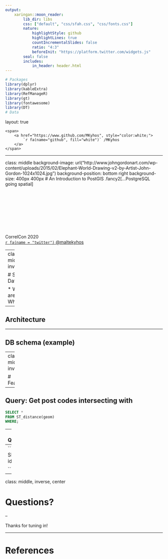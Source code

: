 ```yaml
---
output:
    xaringan::moon_reader:
        lib_dir: libs
        css: ["default", "css/sfah.css", "css/fonts.css"]
        nature:
            highlightStyle: github
            highlightLines: true
            countIncrementalSlides: false
            ratio: "4:3"
            beforeInit: "https://platform.twitter.com/widgets.js"
        seal: false
        includes:
            in_header: header.html
---
```


```r

# Packages
library(dplyr)
library(kableExtra)
library(RefManageR)
library(gt)
library(fontawesome)
library(DT)
# Data
```

layout: true

<div class="my-footer">
    <span>
        <a href="https://www.github.com/MKyhos", style="color:white;">
            `r fa(name="github", fill="white")` /MKyhos
        </a>
    </span>
</div>

---

class: middle
background-image: url("http://www.johngordonart.com/wp-content/uploads/2015/02/Elephant-World-Drawing-v2-by-Artist-John-Gordon-1024x1024.jpg")
background-position: bottom right
background-size: 400px 400px
# An Introduction to PostGIS
.fancy2[...PostgreSQL going spatial]


<p style="margin-top:4cm;"> 
    CorrelCon 2020 <br>
    <a href="https://twitter.com/maltekyhos">
        `r fa(name = "twitter")` @maltekyhos
    </a>
</p>


---
class: middle, inverse

# Spatial Databases


* What are they
* Why?

---

## Architecture



---

## DB schema (example)


---
class: middle, inverse 

# Features


---

**Query:** Get post codes intersecting with  
--
```sql
SELECT *
FROM ST_distance(geom)
WHERE;
```
--
***
**Query:** 

--
```sql
SELECT id
FROM

```



---
class: middle, inverse, center

# Questions?

--

Thanks for tuning in!

---

# References

